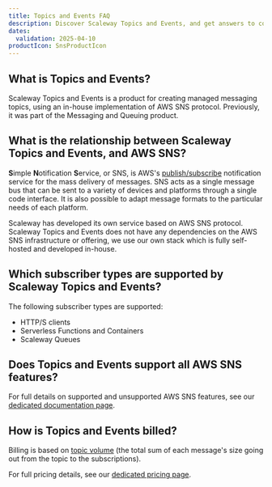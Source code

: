 ```yaml
---
title: Topics and Events FAQ
description: Discover Scaleway Topics and Events, and get answers to common questions about the different protocols available, compatibility with various services, and billing.
dates:
  validation: 2025-04-10
productIcon: SnsProductIcon
---
```


## What is Topics and Events?

Scaleway Topics and Events is a product for creating managed messaging topics, using an in-house implementation of AWS SNS protocol. Previously, it was part of the Messaging and Queuing product.

## What is the relationship between Scaleway Topics and Events, and AWS SNS?

**S**imple **N**otification **S**ervice, or SNS, is AWS's [publish/subscribe](/topics-and-events/concepts/#publishsubscribe) notification service for the mass delivery of messages. SNS acts as a single message bus that can be sent to a variety of devices and platforms through a single code interface. It is also possible to adapt message formats to the particular needs of each platform. 

Scaleway has developed its own service based on AWS SNS protocol. Scaleway Topics and Events does not have any dependencies on the AWS SNS infrastructure or offering, we use our own stack which is fully self-hosted and developed in-house.

## Which subscriber types are supported by Scaleway Topics and Events?

The following subscriber types are supported:

- HTTP/S clients
- Serverless Functions and Containers
- Scaleway Queues

## Does Topics and Events support all AWS SNS features?

For full details on supported and unsupported AWS SNS features, see our [dedicated documentation page](/topics-and-events/reference-content/topics-and-events-support/).

## How is Topics and Events billed?

Billing is based on [topic volume](/topics-and-events/concepts/#topic-volume) (the total sum of each message's size going out from the topic to the subscriptions).

For full pricing details, see our [dedicated pricing page](https://www.scaleway.com/en/pricing/).